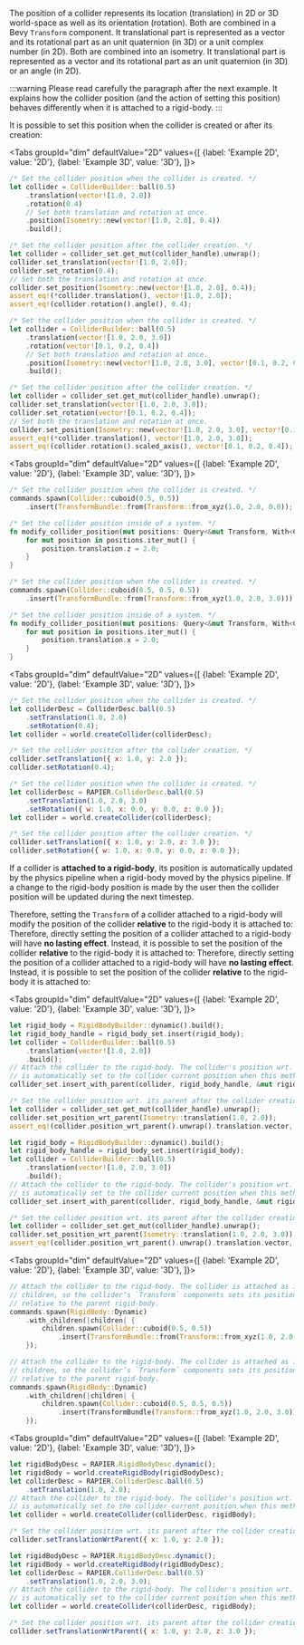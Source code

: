 

The position of a collider represents its location (translation) in 2D or 3D world-space as well as its orientation (rotation).
<bevy>Both are combined in a Bevy `Transform` component.</bevy> <rust>It translational part is represented as a vector and
its rotational part as an unit quaternion (in 3D) or a unit complex number (in 2D). Both are
combined into an isometry.</rust> <js>It translational part is represented as a vector and its rotational part as an unit
quaternion (in 3D) or an angle (in 2D).</js>

:::warning
Please read carefully the paragraph after the next example. It explains how the collider position (and the action of setting
this position) behaves differently when it is attached to a rigid-body.
:::

It is possible to set this position when the collider is created or after its creation:

<rapier>

<Tabs
groupId="dim"
defaultValue="2D"
values={[
{label: 'Example 2D', value: '2D'},
{label: 'Example 3D', value: '3D'},
]}>
<TabItem value="2D">

```rust
/* Set the collider position when the collider is created. */
let collider = ColliderBuilder::ball(0.5)
    .translation(vector![1.0, 2.0])
    .rotation(0.4)
    // Set both translation and rotation at once.
    .position(Isometry::new(vector![1.0, 2.0], 0.4))
    .build();
```
```rust
/* Set the collider position after the collider creation. */
let collider = collider_set.get_mut(collider_handle).unwrap();
collider.set_translation(vector![1.0, 2.0]);
collider.set_rotation(0.4);
// Set both the translation and rotation at once.
collider.set_position(Isometry::new(vector![1.0, 2.0], 0.4));
assert_eq!(*collider.translation(), vector![1.0, 2.0]);
assert_eq!(collider.rotation().angle(), 0.4);
```

  </TabItem>
  <TabItem value="3D">

```rust
/* Set the collider position when the collider is created. */
let collider = ColliderBuilder::ball(0.5)
    .translation(vector![1.0, 2.0, 3.0])
    .rotation(vector![0.1, 0.2, 0.4])
    // Set both translation and rotation at once.
    .position(Isometry::new(vector![1.0, 2.0, 3.0], vector![0.1, 0.2, 0.4]))
    .build();
```
```rust
/* Set the collider position after the collider creation. */
let collider = collider_set.get_mut(collider_handle).unwrap();
collider.set_translation(vector![1.0, 2.0, 3.0]);
collider.set_rotation(vector![0.1, 0.2, 0.4]);
// Set both the translation and rotation at once.
collider.set_position(Isometry::new(vector![1.0, 2.0, 3.0], vector![0.1, 0.2, 0.4]));
assert_eq!(*collider.translation(), vector![1.0, 2.0, 3.0]);
assert_eq!(collider.rotation().scaled_axis(), vector![0.1, 0.2, 0.4]);
```

  </TabItem>
</Tabs>

</rapier>
<bevy>

<Tabs
groupId="dim"
defaultValue="2D"
values={[
{label: 'Example 2D', value: '2D'},
{label: 'Example 3D', value: '3D'},
]}>
<TabItem value="2D">

```rust
/* Set the collider position when the collider is created. */
commands.spawn(Collider::cuboid(0.5, 0.5))
    .insert(TransformBundle::from(Transform::from_xyz(1.0, 2.0, 0.0));
```
```rust
/* Set the collider position inside of a system. */
fn modify_collider_position(mut positions: Query<&mut Transform, With<Collider>>) {
    for mut position in positions.iter_mut() {
        position.translation.z = 2.0;
    }
}
```

  </TabItem>
  <TabItem value="3D">

```rust
/* Set the collider position when the collider is created. */
commands.spawn(Collider::cuboid(0.5, 0.5, 0.5))
    .insert(TransformBundle::from(Transform::from_xyz(1.0, 2.0, 3.0)));
```
```rust
/* Set the collider position inside of a system. */
fn modify_collider_position(mut positions: Query<&mut Transform, With<Collider>) {
    for mut position in positions.iter_mut() {
        position.translation.x = 2.0;
    }
}
```

  </TabItem>
</Tabs>

</bevy>
<js>

<Tabs
groupId="dim"
defaultValue="2D"
values={[
{label: 'Example 2D', value: '2D'},
{label: 'Example 3D', value: '3D'},
]}>
<TabItem value="2D">

```js
/* Set the collider position when the collider is created. */
let colliderDesc = ColliderDesc.ball(0.5)
    .setTranslation(1.0, 2.0)
    .setRotation(0.4);
let collider = world.createCollider(colliderDesc);
```
```js
/* Set the collider position after the collider creation. */
collider.setTranslation({ x: 1.0, y: 2.0 });
collider.setRotation(0.4);
```

  </TabItem>
  <TabItem value="3D">

```js
/* Set the collider position when the collider is created. */
let colliderDesc = RAPIER.ColliderDesc.ball(0.5)
    .setTranslation(1.0, 2.0, 3.0)
    .setRotation({ w: 1.0, x: 0.0, y: 0.0, z: 0.0 });
let collider = world.createCollider(colliderDesc);
```
```js
/* Set the collider position after the collider creation. */
collider.setTranslation({ x: 1.0, y: 2.0, z: 3.0 });
collider.setRotation({ w: 1.0, x: 0.0, y: 0.0, z: 0.0 });
```

  </TabItem>
</Tabs>

</js>


If a collider is **attached to a rigid-body**, its position is automatically updated by the physics pipeline when a
rigid-body moved by the physics pipeline. If a change to the rigid-body position is made by the user then the collider
position will be updated during the next timestep.

<bevy>Therefore, setting the `Transform` of a collider attached to a rigid-body will modify the position of the
collider **relative** to the rigid-body it is attached to:</bevy>
<rapier>Therefore, directly setting the position of a collider attached to a rigid-body will have **no
lasting effect**. Instead, it is possible to set the position of the collider **relative** to the rigid-body it is
attached to:</rapier>
<js>Therefore, directly setting the position of a collider attached to a rigid-body will have **no
lasting effect**. Instead, it is possible to set the position of the collider **relative** to the rigid-body it is
attached to:</js>

<rapier>

<Tabs
groupId="dim"
defaultValue="2D"
values={[
{label: 'Example 2D', value: '2D'},
{label: 'Example 3D', value: '3D'},
]}>
<TabItem value="2D">

```rust
let rigid_body = RigidBodyBuilder::dynamic().build();
let rigid_body_handle = rigid_body_set.insert(rigid_body);
let collider = ColliderBuilder::ball(0.5)
    .translation(vector![1.0, 2.0])
    .build();
// Attach the collider to the rigid-body. The collider's position wrt. the rigid-body
// is automatically set to the collider current position when this method is called.
collider_set.insert_with_parent(collider, rigid_body_handle, &mut rigid_body_set);
```
```rust
/* Set the collider position wrt. its parent after the collider creation. */
let collider = collider_set.get_mut(collider_handle).unwrap();
collider.set_position_wrt_parent(Isometry::translation(1.0, 2.0));
assert_eq!(collider.position_wrt_parent().unwrap().translation.vector, vector![1.0, 2.0]);
```

  </TabItem>
  <TabItem value="3D">

```rust
let rigid_body = RigidBodyBuilder::dynamic().build();
let rigid_body_handle = rigid_body_set.insert(rigid_body);
let collider = ColliderBuilder::ball(0.5)
    .translation(vector![1.0, 2.0, 3.0])
    .build();
// Attach the collider to the rigid-body. The collider's position wrt. the rigid-body
// is automatically set to the collider current position when this method is called.
collider_set.insert_with_parent(collider, rigid_body_handle, &mut rigid_body_set);
```
```rust
/* Set the collider position wrt. its parent after the collider creation. */
let collider = collider_set.get_mut(collider_handle).unwrap();
collider.set_position_wrt_parent(Isometry::translation(1.0, 2.0, 3.0));
assert_eq!(collider.position_wrt_parent().unwrap().translation.vector, vector![1.0, 2.0, 3.0]);
```

  </TabItem>
</Tabs>

</rapier>
<bevy>

<Tabs
groupId="dim"
defaultValue="2D"
values={[
{label: 'Example 2D', value: '2D'},
{label: 'Example 3D', value: '3D'},
]}>
<TabItem value="2D">

```rust
// Attach the collider to the rigid-body. The collider is attached as its
// children, so the collider’s `Transform` components sets its position
// relative to the parent rigid-body.
commands.spawn(RigidBody::Dynamic)
    .with_children(|children| {
        children.spawn(Collider::cuboid(0.5, 0.5))
            .insert(TransformBundle::from(Transform::from_xyz(1.0, 2.0, 0.0)));
    });
```

  </TabItem>
  <TabItem value="3D">

```rust
// Attach the collider to the rigid-body. The collider is attached as its
// children, so the collider’s `Transform` components sets its position
// relative to the parent rigid-body.
commands.spawn(RigidBody::Dynamic)
    .with_children(|children| {
        children.spawn(Collider::cuboid(0.5, 0.5, 0.5))
            .insert(TransformBundle(Transform::from_xyz(1.0, 2.0, 3.0)));
    });
```

  </TabItem>
</Tabs>

</bevy>
<js>

<Tabs
groupId="dim"
defaultValue="2D"
values={[
{label: 'Example 2D', value: '2D'},
{label: 'Example 3D', value: '3D'},
]}>
<TabItem value="2D">

```js
let rigidBodyDesc = RAPIER.RigidBodyDesc.dynamic();
let rigidBody = world.createRigidBody(rigidBodyDesc);
let colliderDesc = RAPIER.ColliderDesc.ball(0.5)
    .setTranslation(1.0, 2.0);
// Attach the collider to the rigid-body. The collider's position wrt. the rigid-body
// is automatically set to the collider current position when this method is called.
let collider = world.createCollider(colliderDesc, rigidBody);
```
```js
/* Set the collider position wrt. its parent after the collider creation. */
collider.setTranslationWrtParent({ x: 1.0, y: 2.0 });
```

  </TabItem>
  <TabItem value="3D">

```js
let rigidBodyDesc = RAPIER.RigidBodyDesc.dynamic();
let rigidBody = world.createRigidBody(rigidBodyDesc);
let colliderDesc = RAPIER.ColliderDesc.ball(0.5)
    .setTranslation(1.0, 2.0, 3.0);
// Attach the collider to the rigid-body. The collider's position wrt. the rigid-body
// is automatically set to the collider current position when this method is called.
let collider = world.createCollider(colliderDesc, rigidBody);
```
```js
/* Set the collider position wrt. its parent after the collider creation. */
collider.setTranslationWrtParent({ x: 1.0, y: 2.0, z: 3.0 });
```

  </TabItem>
</Tabs>

</js>
